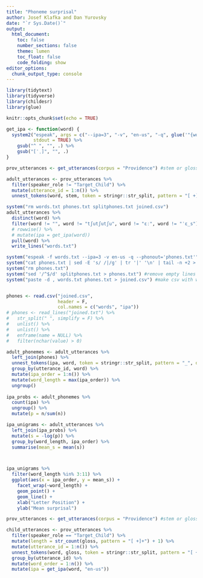 ```yaml
---
title: "Phoneme surprisal"
author: Josef Klafka and Dan Yurovsky 
date: "`r Sys.Date()`"
output: 
  html_document:
    toc: false
    number_sections: false
    theme: lumen
    toc_float: false
    code_folding: show 
editor_options: 
  chunk_output_type: console
---
```



```r
library(tidytext)
library(tidyverse)
library(childesr)
library(glue)

knitr::opts_chunk$set(echo = TRUE)
```

```r
get_ipa <- function(word) {
  system2("espeak", args = c("--ipa=3", "-v", "en-us", "-q", glue('"{word}"')),
          stdout = TRUE) %>%
    gsub("^ ", "", .) %>%
    gsub("[ˈˌ]", "", .)
}
```

```r
prov_utterances <- get_utterances(corpus = "Providence") #stem or gloss

adult_utterances <- prov_utterances %>%
  filter(speaker_role != "Target_Child") %>% 
  mutate(utterance_id = 1:n()) %>% 
  unnest_tokens(word, stem, token = stringr::str_split, pattern = "[ +]|[_+]+") 

system("rm words.txt phones.txt splitphones.txt joined.csv")
adult_utterances %>%
  distinct(word) %>%
  filter(word != "", word != "tʃutʃutʃu", word != "ɛː", word != "ˈɛ_s") %>%
  # rowwise() %>%
  # mutate(ipa = get_ipa(word)) 
  pull(word) %>%
  write_lines("words.txt")

system("espeak -f words.txt --ipa=3 -v en-us -q --phonout='phones.txt'") #get the ipa of each word
system("cat phones.txt | sed -E 's/ /|/g' | tr '|' '\n' | tail -n +2 > splitphones.txt") #put each ipa word onto its own line in a file called splitphones.txt
system("rm phones.txt")
system("sed '/^$/d' splitphones.txt > phones.txt") #remove empty lines in splitphones
system("paste -d , words.txt phones.txt > joined.csv") #make csv with words and their ipa paired


phones <- read.csv("joined.csv", 
                   header = F, 
                   col.names = c("words", "ipa"))
# phones <- read_lines("joined.txt") %>%
#   str_split(" ", simplify = F) %>%
#   unlist() %>%
#   unlist() %>%
#   enframe(name = NULL) %>%
#   filter(nchar(value) > 0)

adult_phonemes <- adult_utterances %>%
  left_join(phones) %>%
  unnest_tokens(ipa, word, token = stringr::str_split, pattern = "_", drop = F) %>%
  group_by(utterance_id, word) %>%
  mutate(ipa_order = 1:n()) %>%
  mutate(word_length = max(ipa_order)) %>%
  ungroup()
  
ipa_probs <- adult_phonemes %>% 
  count(ipa) %>%
  ungroup() %>%
  mutate(p = n/sum(n))

ipa_unigrams <- adult_utterances %>% 
  left_join(ipa_probs) %>%
  mutate(s = -log(p)) %>%
  group_by(word_length, ipa_order) %>%
  summarise(mean_s = mean(s))



ipa_unigrams %>%
  filter(word_length %in% 3:11) %>%
  ggplot(aes(x = ipa_order, y = mean_s)) + 
    facet_wrap(~word_length) + 
    geom_point() +
    geom_line() + 
    xlab("Letter Position") + 
    ylab("Mean surprisal")
```


```r
prov_utterances <- get_utterances(corpus = "Providence") #stem or gloss

child_utterances <- prov_utterances %>%
  filter(speaker_role == "Target_Child") %>% 
  mutate(length = str_count(gloss, pattern = "[ +]+") + 1) %>%
  mutate(utterance_id = 1:n()) %>%
  unnest_tokens(word, gloss, token = stringr::str_split, pattern = "[ +]+") %>%
  group_by(utterance_id) %>%
  mutate(word_order = 1:n()) %>%
  mutate(ipa = get_ipa(word, "en-us"))


```
